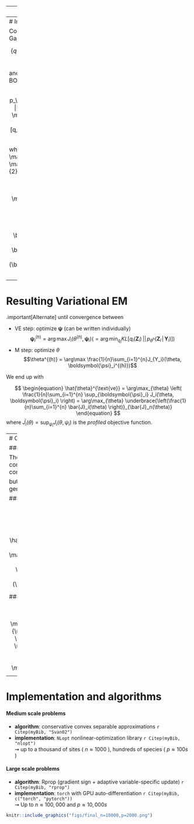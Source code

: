 
---
# Inference: general ingredients
  
Estimate $\theta = (\mathbf{B}, \boldsymbol\Sigma)$, predict the $\mathbf{Z}_i$, while  the model marginal likelihood is

$$p_\theta(\mathbf{Y}_i) = \int_{\mathbb{R}_p} \prod_{j=1}^p p_\theta(Y_{ij} | Z_{ij}) \, p_\theta(\mathbf{Z}_i) \mathrm{d}\mathbf{Z}_i$$

### Expectation-Maximization

With $\mathcal{H}(p) = -\mathbb{E}_p(\log(p))$ the entropy of $p$,

$$\log p_\theta(\mathbf{Y}) = \mathbb{E}_{p_\theta(\mathbf{Z}\,|\,\mathbf{Y})} [\log p_\theta(\mathbf{Y}, \mathbf{Z})] + \mathcal{H}[p_\theta(\mathbf{Z}\,|\,\mathbf{Y})]$$ 

EM requires to evaluate (some moments of) $p_\theta(\mathbf{Z} \,|\,  \mathbf{Y})$, but there is no close form!

### Variational approximation `r Citep(myBib, "WaJ08")`

Use a proxy $q_\psi$ of $p_\theta(\mathbf{Z}\,|\,\mathbf{Y})$ minimizing a divergence in a class $\mathcal{Q}$ .small[(e.g, Küllback-Leibler divergence]

$$q_\psi(\mathbf{Z})^\star  \arg\min_{q\in\mathcal{Q}} D\left(q(\mathbf{Z}), p(\mathbf{Z} | \mathbf{Y})\right), \, \text{e.g.}, D(.,.) = KL(., .) = \mathbb{E}_{q_\psi}\left[\log \frac{q(z)}{p(z)}\right].$$

---
# Inference: specific ingredients

Consider $\mathcal{Q}$ the class of diagonal multivariate Gaussian distributions:

$$\Big\{q: \, q(\mathbf{Z}) = \prod_i q_i(\mathbf{Z}_i), \, q_i(\mathbf{Z}_i) = \mathcal{N}\left(\mathbf{Z}_i; \mathbf{m}_i, \mathrm{diag}(\mathbf{s}_i \circ \mathbf{s}_i)\right), \boldsymbol\psi_i = (\mathbf{m}_i, \mathbf{s}_i) \in\mathbb{R}_p\times\mathbb{R}_p \Big\}$$

and maximize the ELBO (Evidence Lower BOund)

$$\begin{aligned}J(\theta, \psi) & = \log p_\theta(\mathbf{Y}) - KL[q_\psi (\mathbf{Z}) ||  p_\theta(\mathbf{Z} | \mathbf{Y})] \\ & = \mathbb{E}_{\psi} [\log p_\theta(\mathbf{Y}, \mathbf{Z})] + \mathcal{H}[q_\psi(\mathbf{Z})] \\  & 
= \frac{1}{n} \sum_{i = 1}^n J_i(\theta, \psi_i),\end{aligned}$$

where, letting $\mathbf{A}_i = \mathbb{E}_{q_i}[\exp(Z_i)] = \exp\left( \mathbf{o}_i + \mathbf{m}_i + \frac{1}{2}\mathbf{s}^2_i\right)$, we have

$$\begin{aligned}
J_i(\theta, \psi_i) = &\mathbf{Y}_i^\intercal(\mathbf{o}_i + \mathbf{m}_i) - \left(\mathbf{A}_i - \frac{1}{2}\log(\mathbf{s}^2_i)\right) ^\intercal \mathbf{1}_p + \frac{1}{2} |\log|{\boldsymbol\Omega}|  \\
& - \frac{1}{2}(\mathbf{m}_i - \boldsymbol{\Theta}\mathbf{x}_i)^\intercal \boldsymbol{\Omega} (\mathbf{m}_i - \boldsymbol{\Theta}\mathbf{x}_i) - \frac{1}{2} \mathrm{diag}(\boldsymbol\Omega)^\intercal\mathbf{s}^2_i + \mathrm{cst} 
\end{aligned}$$

---
# Resulting Variational EM

.important[Alternate] until convergence between

  - VE step: optimize $\boldsymbol{\psi}$ (can be written individually)
$$\boldsymbol{\psi}_i^{(h)} = \arg \max J_{i}(\theta^{(h)}, \boldsymbol{\psi}_i) \left( = \arg\min_{q_i} KL[q_i(\mathbf{Z}_i) \,||\, p_{\theta^h}(\mathbf{Z}_i\,|\,\mathbf{Y}_i)] \right)$$
  - M step: optimize $\theta$
$$\theta^{(h)} = \arg\max \frac{1}{n}\sum_{i=1}^{n}J_{Y_i}(\theta, \boldsymbol{\psi}_i^{(h)})$$

We end up with 

$$
\begin{equation}
\hat{\theta}^{\text{ve}} = \arg\max_{\theta} \left( \frac{1}{n}\sum_{i=1}^{n} \sup_{\boldsymbol{\psi}_i} J_i(\theta, \boldsymbol{\psi}_i) \right)  = \arg\max_{\theta} \underbrace{\left(\frac{1}{n}\sum_{i=1}^{n} \bar{J}_i(\theta) \right)}_{\bar{J}_n(\theta)} 
\end{equation}
$$
where $\bar{J}_i(\theta) = \sup_{\psi_i} J_i(\theta,\psi_i)$ is the *profiled* objective function.

---
# Optimization of simple PLN models

### Property of the objective function
  
The ELBO $J(\theta, \psi)$ is bi-concave, i.e.
  - concave wrt $\psi = (\mathbf{M}, \mathbf{S})$ for given $\theta$ 
  - convace wrt $\theta = (\boldsymbol\Sigma, \mathbf{B})$ for given $\psi$ 

but .important[not jointly concave] in general.

### M-step: analytical

$$\hat{{\mathbf{B}}} = \left(\mathbf{X}^\top \mathbf{X}\right)^{-1} \mathbf{X} \mathbf{M}, \quad 
   \hat{{\boldsymbol\Sigma}} = \frac{1}{n} \left(\mathbf{M}-\mathbf{X}\hat{{\mathbf{B}}}\right)^\top \left(\mathbf{M}-\mathbf{X}\hat{\mathbf{B}}\right) + \frac{1}{n} \mathrm{diag}(\mathbf{1}^\intercal\mathbf{S}^2)$$

### VE-step: gradient ascent

$$\frac{\partial J(\psi)}{\partial \mathbf{M}} =  \left(\mathbf{Y} - \mathbf{A} - (\mathbf{M} - \mathbf{X}{\mathbf{B}}) \mathbf{\Omega}\right), \qquad \frac{\partial J(\psi)}{\partial \mathbf{S}} = \frac{1}{\mathbf{S}} - \mathbf{S} \circ \mathbf{A} - \mathbf{S} \mathrm{D}_{\boldsymbol\Omega} .$$

---
# Implementation and algorithms

#### Medium scale problems

  - **algorithm**: conservative convex separable approximations `r Citep(myBib, "Svan02")`
  - **implementation**: `NLopt` nonlinear-optimization library `r Citep(myBib, "nlopt")` <br/>
$\rightsquigarrow$ up to a thousand of sites ( $n \approx 1000$ ), hundreds of species ( $p\approx 100s$ )

#### Large scale problems

  - **algorithm**: Rprop (gradient sign + adaptive variable-specific update) `r Citep(myBib, "rprop")`
  - **implementation**: `torch` with GPU auto-differentiation `r Citep(myBib, c("torch", "pytorch"))` <br/>
$\rightsquigarrow$ Up to  $n \approx 100,000$ and $p\approx 10,000s$

```r
knitr::include_graphics("figs/final_n=10000,p=2000.png")
```
